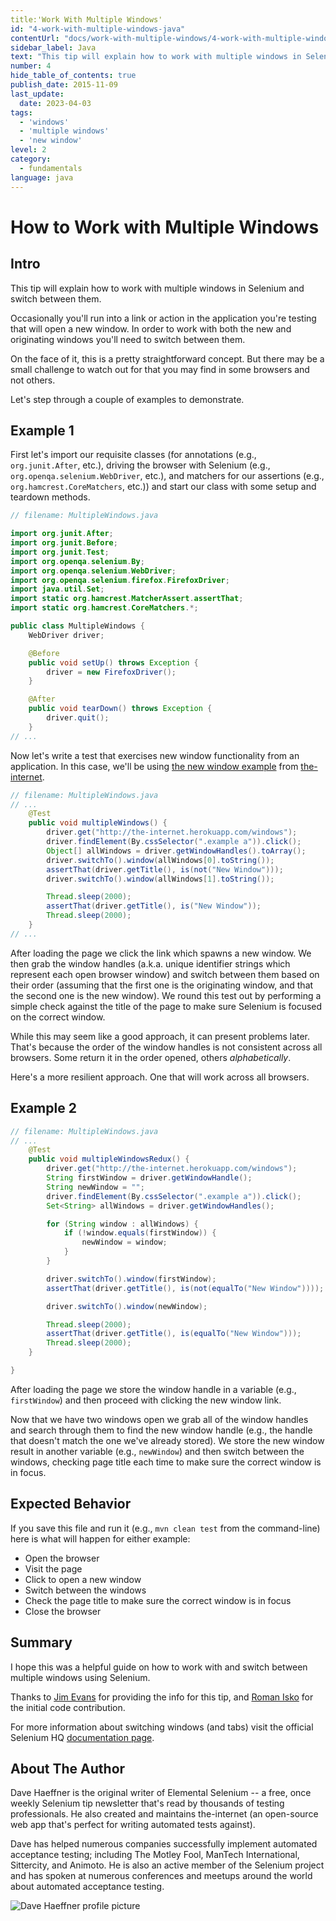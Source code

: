 ```yaml
---
title:'Work With Multiple Windows'
id: "4-work-with-multiple-windows-java"
contentUrl: "docs/work-with-multiple-windows/4-work-with-multiple-windows-java"
sidebar_label: Java
text: "This tip will explain how to work with multiple windows in Selenium and switch between them. Occasionally you'll run into a link or action in the application you're testing that will open a new window."
number: 4
hide_table_of_contents: true
publish_date: 2015-11-09
last_update:
  date: 2023-04-03
tags:
  - 'windows'
  - 'multiple windows'
  - 'new window'
level: 2
category:
  - fundamentals
language: java
---
```


# How to Work with Multiple Windows

## Intro

This tip will explain how to work with multiple windows in Selenium and switch between them.

Occasionally you'll run into a link or action in the application you're testing that will open a new window. In order to work with both the new and originating windows you'll need to switch between them.

On the face of it, this is a pretty straightforward concept. But there may be a small challenge to watch out for that you may find in some browsers and not others.

Let's step through a couple of examples to demonstrate.


## Example 1

First let's import our requisite classes (for annotations (e.g., `org.junit.After`, etc.), driving the browser with Selenium (e.g., `org.openqa.selenium.WebDriver`, etc.), and matchers for our assertions (e.g., `org.hamcrest.CoreMatchers`, etc.)) and start our class with some setup and teardown methods.

```java
// filename: MultipleWindows.java

import org.junit.After;
import org.junit.Before;
import org.junit.Test;
import org.openqa.selenium.By;
import org.openqa.selenium.WebDriver;
import org.openqa.selenium.firefox.FirefoxDriver;
import java.util.Set;
import static org.hamcrest.MatcherAssert.assertThat;
import static org.hamcrest.CoreMatchers.*;

public class MultipleWindows {
    WebDriver driver;

    @Before
    public void setUp() throws Exception {
        driver = new FirefoxDriver();
    }

    @After
    public void tearDown() throws Exception {
        driver.quit();
    }
// ...
```

Now let's write a test that exercises new window functionality from an application. In this case, we'll be using [the new window example](http://the-internet.herokuapp.com/windows) from [the-internet](https://github.com/tourdedave/the-internet).

```java
// filename: MultipleWindows.java
// ...
    @Test
    public void multipleWindows() {
        driver.get("http://the-internet.herokuapp.com/windows");
        driver.findElement(By.cssSelector(".example a")).click();
        Object[] allWindows = driver.getWindowHandles().toArray();
        driver.switchTo().window(allWindows[0].toString());
        assertThat(driver.getTitle(), is(not("New Window")));
        driver.switchTo().window(allWindows[1].toString());

        Thread.sleep(2000);
        assertThat(driver.getTitle(), is("New Window"));
        Thread.sleep(2000);
    }
// ...
```

After loading the page we click the link which spawns a new window. We then grab the window handles (a.k.a. unique identifier strings which represent each open browser window) and switch between them based on their order (assuming that the first one is the originating window, and that the second one is the new window). We round this test out by performing a simple check against the title of the page to make sure Selenium is focused on the correct window.

While this may seem like a good approach, it can present problems later. That's because the order of the window handles is not consistent across all browsers. Some return it in the order opened, others _alphabetically_.

Here's a more resilient approach. One that will work across all browsers.

## Example 2

```java
// filename: MultipleWindows.java
// ...
    @Test
    public void multipleWindowsRedux() {
        driver.get("http://the-internet.herokuapp.com/windows");
        String firstWindow = driver.getWindowHandle();
        String newWindow = "";
        driver.findElement(By.cssSelector(".example a")).click();
        Set<String> allWindows = driver.getWindowHandles();

        for (String window : allWindows) {
            if (!window.equals(firstWindow)) {
                newWindow = window;
            }
        }

        driver.switchTo().window(firstWindow);
        assertThat(driver.getTitle(), is(not(equalTo("New Window"))));

        driver.switchTo().window(newWindow);

        Thread.sleep(2000);
        assertThat(driver.getTitle(), is(equalTo("New Window")));
        Thread.sleep(2000);
    }

}
```

After loading the page we store the window handle in a variable (e.g., `firstWindow`) and then proceed with clicking the new window link.

Now that we have two windows open we grab all of the window handles and search through them to find the new window handle (e.g., the handle that doesn't match the one we've already stored). We store the new window result in another variable (e.g., `newWindow`) and then switch between the windows, checking page title each time to make sure the correct window is in focus.


## Expected Behavior

If you save this file and run it (e.g., `mvn clean test` from the command-line) here is what will happen for either example:

+ Open the browser
+ Visit the page
+ Click to open a new window
+ Switch between the windows
+ Check the page title to make sure the correct window is in focus
+ Close the browser

## Summary

I hope this was a helpful guide on how to work with and switch between multiple windows using Selenium.

Thanks to [Jim Evans](https://twitter.com/jimevansmusic) for providing the info for this tip, and [Roman Isko](https://github.com/RomanIsko) for the initial code contribution.

For more information about switching windows (and tabs) visit the official Selenium HQ [documentation page](https://www.selenium.dev/documentation/webdriver/interactions/windows/).

## About The Author

Dave Haeffner is the original writer of Elemental Selenium -- a free, once weekly Selenium tip newsletter that's read by thousands of testing professionals. He also created and maintains the-internet (an open-source web app that's perfect for writing automated tests against).

Dave has helped numerous companies successfully implement automated acceptance testing; including The Motley Fool, ManTech International, Sittercity, and Animoto. He is also an active member of the Selenium project and has spoken at numerous conferences and meetups around the world about automated acceptance testing.

![Dave Haeffner profile picture](/img/authors/dave-haeffner.jpeg#author-img 'a title')
